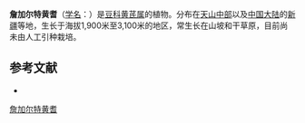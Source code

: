 {{Speciesbox
| name = 詹加尔特黄耆
| status = 
| status_system = 
| image =
| genus = Astragalus
| species = dschangartensis
| authority = Sumn.
}}

'''詹加尔特黄耆'''（[[学名|学名]]：{{lang|la|''Astragalus dschangartensis''}}）是[[豆科|豆科]][[黄芪属|黄芪属]]的植物。分布在[[天山中部|天山中部]]以及[[中国大陆|中国大陆]]的[[新疆|新疆]]等地，生长于海拔1,900米至3,100米的地区，常生长在山坡和干草原，目前尚未由人工引种栽培。

== 参考文献 ==
<div class="references-small">
* {{cite web| url =http://www.bioinfo.cn/db05/KmzwSpecies.php?action=view&id=15675| title =詹加尔特黄耆| work =《中国高等植物数据库全库》| publisher =中国科学院微生物研究所| author =昆明植物研究所| accessdate =2009-02-24| deadurl =yes| archiveurl =https://web.archive.org/web/20160305051926/http://www.bioinfo.cn/db05/KmzwSpecies.php?action=view&id=15675| archivedate =2016-03-05}}
</div>
{{Taxonbar|from=Q15228060}}

[[Category:黄芪属|詹加尔特黄耆]]


{{植物小作品}}